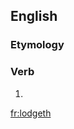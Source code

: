 ==English==

===Etymology===
{{suffix|en|lodge|eth}}

===Verb===
{{head|en|verb form}}

# {{en-archaic third-person singular of|lodge}}

[[fr:lodgeth]]